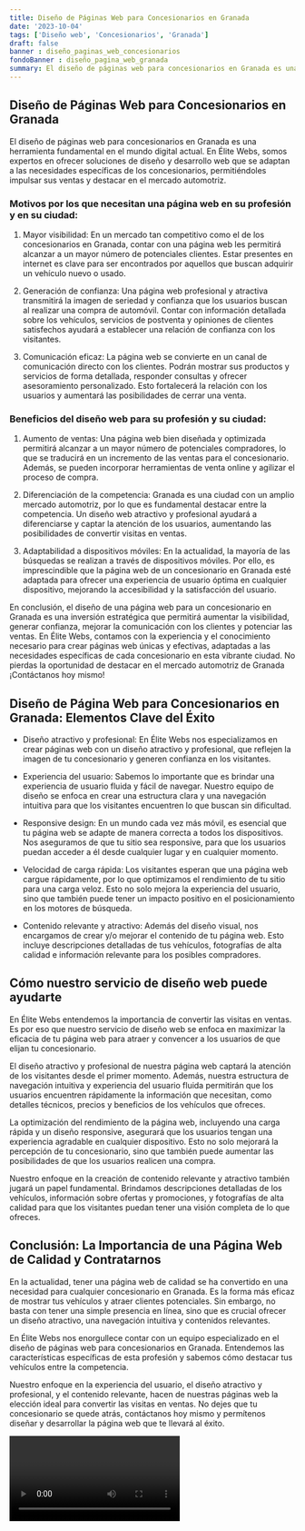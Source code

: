 ```yaml
---
title: Diseño de Páginas Web para Concesionarios en Granada
date: '2023-10-04'
tags: ['Diseño web', 'Concesionarios', 'Granada']
draft: false
banner : diseño_paginas_web_concesionarios
fondoBanner : diseño_pagina_web_granada
summary: El diseño de páginas web para concesionarios en Granada es una herramienta fundamental en el mundo digital actual. En Élite Webs, somos expertos en ofrecer soluciones de diseño y desarrollo web que se adaptan a las necesidades específicas de los concesionarios, permitiéndoles impulsar sus ventas y destacar en el mercado automotriz.
---
```


## Diseño de Páginas Web para Concesionarios en Granada

El diseño de páginas web para concesionarios en Granada es una herramienta fundamental en el mundo digital actual. En Élite Webs, somos expertos en ofrecer soluciones de diseño y desarrollo web que se adaptan a las necesidades específicas de los concesionarios, permitiéndoles impulsar sus ventas y destacar en el mercado automotriz.

### Motivos por los que necesitan una página web en su profesión y en su ciudad:

1. Mayor visibilidad: En un mercado tan competitivo como el de los concesionarios en Granada, contar con una página web les permitirá alcanzar a un mayor número de potenciales clientes. Estar presentes en internet es clave para ser encontrados por aquellos que buscan adquirir un vehículo nuevo o usado.

2. Generación de confianza: Una página web profesional y atractiva transmitirá la imagen de seriedad y confianza que los usuarios buscan al realizar una compra de automóvil. Contar con información detallada sobre los vehículos, servicios de postventa y opiniones de clientes satisfechos ayudará a establecer una relación de confianza con los visitantes.

3. Comunicación eficaz: La página web se convierte en un canal de comunicación directo con los clientes. Podrán mostrar sus productos y servicios de forma detallada, responder consultas y ofrecer asesoramiento personalizado. Esto fortalecerá la relación con los usuarios y aumentará las posibilidades de cerrar una venta.

### Beneficios del diseño web para su profesión y su ciudad:

1. Aumento de ventas: Una página web bien diseñada y optimizada permitirá alcanzar a un mayor número de potenciales compradores, lo que se traducirá en un incremento de las ventas para el concesionario. Además, se pueden incorporar herramientas de venta online y agilizar el proceso de compra.

2. Diferenciación de la competencia: Granada es una ciudad con un amplio mercado automotriz, por lo que es fundamental destacar entre la competencia. Un diseño web atractivo y profesional ayudará a diferenciarse y captar la atención de los usuarios, aumentando las posibilidades de convertir visitas en ventas.

3. Adaptabilidad a dispositivos móviles: En la actualidad, la mayoría de las búsquedas se realizan a través de dispositivos móviles. Por ello, es imprescindible que la página web de un concesionario en Granada esté adaptada para ofrecer una experiencia de usuario óptima en cualquier dispositivo, mejorando la accesibilidad y la satisfacción del usuario.

En conclusión, el diseño de una página web para un concesionario en Granada es una inversión estratégica que permitirá aumentar la visibilidad, generar confianza, mejorar la comunicación con los clientes y potenciar las ventas. En Élite Webs, contamos con la experiencia y el conocimiento necesario para crear páginas web únicas y efectivas, adaptadas a las necesidades específicas de cada concesionario en esta vibrante ciudad. No pierdas la oportunidad de destacar en el mercado automotriz de Granada ¡Contáctanos hoy mismo!

<GifSeo />

<Cta />

## Diseño de Página Web para Concesionarios en Granada: Elementos Clave del Éxito

- Diseño atractivo y profesional: En Élite Webs nos especializamos en crear páginas web con un diseño atractivo y profesional, que reflejen la imagen de tu concesionario y generen confianza en los visitantes.

- Experiencia del usuario: Sabemos lo importante que es brindar una experiencia de usuario fluida y fácil de navegar. Nuestro equipo de diseño se enfoca en crear una estructura clara y una navegación intuitiva para que los visitantes encuentren lo que buscan sin dificultad.

- Responsive design: En un mundo cada vez más móvil, es esencial que tu página web se adapte de manera correcta a todos los dispositivos. Nos aseguramos de que tu sitio sea responsive, para que los usuarios puedan acceder a él desde cualquier lugar y en cualquier momento.

- Velocidad de carga rápida: Los visitantes esperan que una página web cargue rápidamente, por lo que optimizamos el rendimiento de tu sitio para una carga veloz. Esto no solo mejora la experiencia del usuario, sino que también puede tener un impacto positivo en el posicionamiento en los motores de búsqueda.

- Contenido relevante y atractivo: Además del diseño visual, nos encargamos de crear y/o mejorar el contenido de tu página web. Esto incluye descripciones detalladas de tus vehículos, fotografías de alta calidad e información relevante para los posibles compradores.

## Cómo nuestro servicio de diseño web puede ayudarte

En Élite Webs entendemos la importancia de convertir las visitas en ventas. Es por eso que nuestro servicio de diseño web se enfoca en maximizar la eficacia de tu página web para atraer y convencer a los usuarios de que elijan tu concesionario.

El diseño atractivo y profesional de nuestra página web captará la atención de los visitantes desde el primer momento. Además, nuestra estructura de navegación intuitiva y experiencia del usuario fluida permitirán que los usuarios encuentren rápidamente la información que necesitan, como detalles técnicos, precios y beneficios de los vehículos que ofreces.

La optimización del rendimiento de la página web, incluyendo una carga rápida y un diseño responsive, asegurará que los usuarios tengan una experiencia agradable en cualquier dispositivo. Esto no solo mejorará la percepción de tu concesionario, sino que también puede aumentar las posibilidades de que los usuarios realicen una compra.

Nuestro enfoque en la creación de contenido relevante y atractivo también jugará un papel fundamental. Brindamos descripciones detalladas de los vehículos, información sobre ofertas y promociones, y fotografías de alta calidad para que los visitantes puedan tener una visión completa de lo que ofreces.

## Conclusión: La Importancia de una Página Web de Calidad y Contratarnos

En la actualidad, tener una página web de calidad se ha convertido en una necesidad para cualquier concesionario en Granada. Es la forma más eficaz de mostrar tus vehículos y atraer clientes potenciales. Sin embargo, no basta con tener una simple presencia en línea, sino que es crucial ofrecer un diseño atractivo, una navegación intuitiva y contenidos relevantes.

En Élite Webs nos enorgullece contar con un equipo especializado en el diseño de páginas web para concesionarios en Granada. Entendemos las características específicas de esta profesión y sabemos cómo destacar tus vehículos entre la competencia.

Nuestro enfoque en la experiencia del usuario, el diseño atractivo y profesional, y el contenido relevante, hacen de nuestras páginas web la elección ideal para convertir las visitas en ventas. No dejes que tu concesionario se quede atrás, contáctanos hoy mismo y permítenos diseñar y desarrollar la página web que te llevará al éxito.

<Video />

<CtaBot job='Concesionarios' city='Granada'/>

<Gmaps query='Granada+españa+maps' />